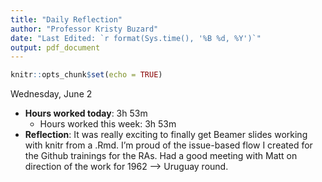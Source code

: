 ```yaml
---
title: "Daily Reflection"
author: "Professor Kristy Buzard"
date: "Last Edited: `r format(Sys.time(), '%B %d, %Y')`"
output: pdf_document
---
```


```r
knitr::opts_chunk$set(echo = TRUE)
```

Wednesday, June 2

- **Hours worked today**: 3h 53m
  - Hours worked this week: 3h 53m
- **Reflection**: It was really exciting to finally get Beamer slides working with knitr from a .Rmd. I'm proud of the issue-based flow I created for the Github trainings for the RAs. Had a good meeting with Matt on direction of the work for 1962 --> Uruguay round.
